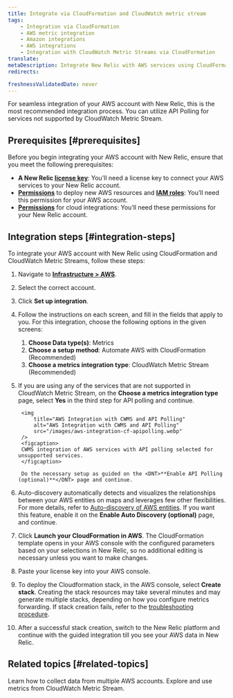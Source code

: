 ```yaml
---
title: Integrate via CloudFormation and CloudWatch metric stream
tags:
    - Integration via CloudFormation
    - AWS metric integration
    - Amazon integrations
    - AWS integrations
    - Integration with CloudWatch Metric Streams via CloudFormation
translate:
metaDescription: Integrate New Relic with AWS services using CloudFormation templates to automate the setup of CloudWatch Metric Streams for metrics ingestion.
redirects:

freshnessValidatedDate: never
---
```


For seamless integration of your AWS account with New Relic, this is the most recommended integration process. You can utilize API Polling for services not supported by CloudWatch Metric Stream.

## Prerequisites [#prerequisites]

Before you begin integrating your AWS account with New Relic, ensure that you meet the following prerequisites:
* **A New Relic [license key](https://one.newrelic.com/api-keys)**: You'll need a license key to connect your AWS services to your New Relic account.
* **[Permissions](https://docs.aws.amazon.com/ARG/latest/userguide/gettingstarted-prereqs-permissions.html)** to deploy new AWS resources and **[IAM roles](https://docs.aws.amazon.com/IAM/latest/UserGuide/id_roles.html)**: You’ll need this permission for your AWS account.
* **[Permissions](/docs/accounts/accounts-billing/new-relic-one-user-management/user-permissions/#infrastructure)** for cloud integrations: You’ll need these permissions for your New Relic account.

## Integration steps [#integration-steps]

To integrate your AWS account with New Relic using CloudFormation and CloudWatch Metric Streams, follow these steps:

1. Navigate to [<DNT>**Infrastructure > AWS**</DNT>](https://one.newrelic.com/infra/infrastructure/cloud-aws).
2. Select the correct account.
3. Click <DNT>**Set up integration**</DNT>.
4. Follow the instructions on each screen, and fill in the fields that apply to you. For this integration, choose the following options in the given screens:

    1. <DNT>**Choose Data type(s)**</DNT>: <DNT>Metrics</DNT>
    2. <DNT>**Choose a setup method**</DNT>: <DNT>Automate AWS with CloudFormation (Recommended)</DNT>
    3. <DNT>**Choose a metrics integration type**</DNT>: <DNT>CloudWatch Metric Stream (Recommended)</DNT>

5. If you are using any of the services that are not supported in CloudWatch Metric Stream, on the <DNT>**Choose a metrics integration type**</DNT> page, select <DNT>**Yes**</DNT> in the third step for API polling and continue.

        <img
            title="AWS Integration with CWMS and API Polling"
            alt="AWS Integration with CWMS and API Polling"
            src="/images/aws-integration-cf-apipolling.webp"
        />
        <figcaption>
        CWMS integration of AWS services with API polling selected for unsupported services.
        </figcaption>

        Do the necessary setup as guided on the <DNT>**Enable API Polling (optional)**</DNT> page and continue.

7. <DNT>Auto-discovery</DNT> automatically detects and visualizes the relationships between your AWS entities on maps and leverages few other flexibilities. For more details, refer to [Auto-discovery of AWS entities](/docs/infrastructure/amazon-integrations/connect/set-up-auto-discovery-of-aws-entities/). If you want this feature, enable it on the <DNT>**Enable Auto Discovery (optional)**</DNT> page, and continue.
8. Click <DNT>**Launch your CloudFormation in AWS**</DNT>. The CloudFormation template opens in your AWS console with the configured parameters based on your selections in New Relic, so no additional editing is necessary unless you want to make changes.
9. Paste your license key into your AWS console.
10. To deploy the Cloudformation stack, in the AWS console, select <DNT>**Create stack**</DNT>. Creating the stack resources may take several minutes and may generate multiple stacks, depending on how you configure metrics forwarding. If stack creation fails, refer to the [troubleshooting procedure](https://docs.newrelic.com/docs/logs/troubleshooting/aws-log-integration-issues/stack-creation-fails/).
11. After a successful stack creation, switch to the New Relic platform and continue with the guided integration till you see your AWS data in New Relic.

## Related topics [#related-topics]

<DocTiles>
  <DocTile title="Collect data from multiple AWS accounts" path="/docs/infrastructure/amazon-integrations/manage-aws-data/aws-multi-account/" >Learn how to collect data from multiple AWS accounts.</DocTile>
  <DocTile title="AWS integrations metrics" path="/docs/infrastructure/amazon-integrations/manage-aws-data/aws-integrations-metrics/" >Explore and use metrics from CloudWatch Metric Stream.</DocTile>
</DocTiles>




